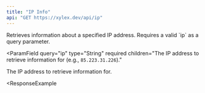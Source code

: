 ```yaml
---
title: "IP Info"
api: "GET https://xylex.dev/api/ip"
---
```


<Card title="Endpoint Description" icon="info" horizontal>
  Retrieves information about a specified IP address. Requires a valid `ip` as a query parameter.
</Card>

<ParamField
  query="ip"
  type="String"
  required
  children="The IP address to retrieve information for (e.g., `85.223.31.226`)."
>
  The IP address to retrieve information for.
</ParamField>

<ResponseExample 
